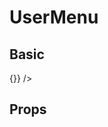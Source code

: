 
<Meta title="Components/UserMenu" component={UserMenu} />

# UserMenu

## Basic

<Preview>
  <Story name="Basic">
    <UserMenu
      email="email.com"
      fullName="Albert Einstein"
      photo="https://upload.wikimedia.org/wikipedia/commons/thumb/d/d3/Albert_Einstein_Head.jpg/270px-Albert_Einstein_Head.jpg"
      expireDateTo={"2030-01-01"}
      handleLogOutClick={() => {}}
    />
  </Story>
</Preview>

## Props

<Props of={UserMenu} />
